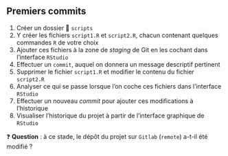 :::{.callout-tip collapse="true" icon=false}
## Premiers commits

:::{.incremental}
1. Créer un dossier 📁 `scripts`
2. Y créer les fichiers `script1.R` et `script2.R`, chacun contenant quelques commandes `R` de votre choix
3. Ajouter ces fichiers à la zone de *staging* de Git en les cochant dans l'interface `RStudio`
4. Effectuer un `commit`, auquel on donnera un message descriptif pertinent
5. Supprimer le fichier `script1.R` et modifier le contenu du fichier `script2.R`
6. Analyser ce qui se passe lorsque l'on coche ces fichiers dans l'interface `RStudio`
7. Effectuer un nouveau *commit* pour ajouter ces modifications à l'historique
8. Visualiser l'historique du projet à partir de l'interface graphique de `RStudio`
:::
:::

❓ **Question** : à ce stade, le dépôt du projet sur `Gitlab` (`remote`) a-t-il été modifié ?
